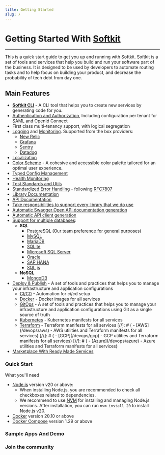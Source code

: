 ```yaml
---
title: Getting Started
slug: /
---
```


# Getting Started With [Softkit](/about/)

---

This is a quick start guide to get you up and running with Softkit.
Softkit is a set of tools and services that help you build and run your software part of the business.
It is designed to be used by developers to automate routing tasks and to help focus on building your product, and decrease the probability of tech debt from day one.

## Main Features

- **[Softkit CLI](/cli)** - A CLI tool that helps you to create new services by generating code for you.
- [Authentication and Authorization](<(/auth/)>), Including configuration per tenant for SAML and OpenId Connect
- First class multi-tenancy support, with logical segregation
- [Logging](/logging) and [Monitoring](/monitoring/). Supported from the box providers:
  - [New Relic](https://newrelic.com/)
  - [Grafana](https://grafana.com/)
  - [Sentry](https://sentry.io/)
  - [Datadog](https://www.datadoghq.com/)
- [Localization](/localization/)
- [Color Scheme](/general/color-scheme) - A cohesive and accessible color palette tailored for an optimal user experience.
- [Typed Config Management](/config/)
- [Health Monitoring](/health-monitoring/)
- [Test Standards and Utils](/libraries/test-utils/getting-started)
- [Standardized Error Handling](/error-handling/) - following [RFC7807](https://tools.ietf.org/html/rfc7807)
- [Library Documentation](/libraries)
- [API Documentation](/api)
- [Take responsibilities to support every library that we do use](/support-libraries)
- [Automatic Swagger Open API documentation generation](/swagger)
- [Automatic API client generation](/http-api-clients/)
- [Support for multiple databases](/databases/):
  - **SQL**
    - [PostgreSQL (Our team preference for general purposes)](https://www.postgresql.org/)
    - [MySQL](https://www.mysql.com/)
    - [MariaDB](https://mariadb.org/)
    - [SQLite](https://www.sqlite.org/index.html)
    - [Microsoft SQL Server](https://www.microsoft.com/en-us/sql-server/sql-server-2019)
    - [Oracle](https://www.oracle.com/database/)
    - [SAP HANA](https://www.sap.com/products/hana.html)
    - [SQL.js](https://github.com/sql-js/sql.js)
  - **NoSQL**
    - [MongoDB](https://www.mongodb.com/)
- [Deploy & Publish](/devops/) - A set of tools and practices that helps you to manage your infrastructure and application configurations
  - [CI/CD](/devops/ci-cd/) - Automation for ci/cd setup
  - [Docker](/devops/docker/) - Docker images for all services
  - [GitOps](/devops/gitops/) - A set of tools and practices that helps you to manage your infrastructure and application configurations using Git as a single source of truth
  - [Kubernetes](/devops/kubernetes/) - Kubernetes manifests for all services
  - [Terraform](/devops/terraform/) - Terraform manifests for all services
    [//]: # ( - [AWS]&#40;/devops/aws&#41; - AWS utilities and Terraform manifests for all services)
    [//]: # ( - [GCP]&#40;/devops/gcp&#41; - GCP utilities and Terraform manifests for all services)
    [//]: # ( - [Azure]&#40;/devops/azure&#41; - Azure utilities and Terraform manifests for all services)
- [Marketplace With Ready Made Services](/marketplace/)

### Quick Start

What you'll need

- [Node.js](https://nodejs.org/en/download/) version v20 or above:
  - When installing Node.js, you are recommended to check all checkboxes related to dependencies.
  - We recommend to use [NVM](https://github.com/nvm-sh/nvm#installing-and-updating) for installing and managing
    Node.js versions. After installation, you can run `nvm install 20` to install Node.js v20.
- [Docker](https://docs.docker.com/get-docker/) version 20.10 or above
- [Docker Compose](https://docs.docker.com/compose/install/) version 1.29 or above

### Sample Apps And Demo

### Join the community
